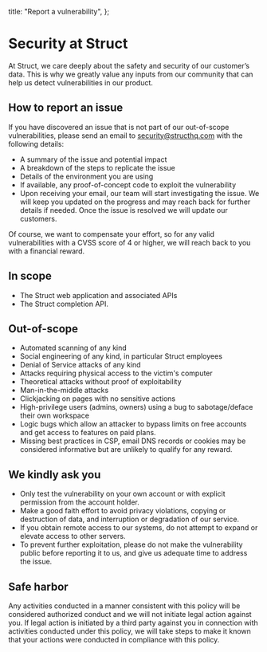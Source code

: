   title: "Report a vulnerability",
};

# Security at Struct
At Struct, we care deeply about the safety and security of our customer’s data. This is why we greatly value any inputs from our community that can help us detect vulnerabilities in our product.

## How to report an issue
If you have discovered an issue that is not part of our out-of-scope vulnerabilities, please send an email to [security@structhq.com](mailto:security@structhq.com) with the following details:

- A summary of the issue and potential impact
- A breakdown of the steps to replicate the issue
- Details of the environment you are using
- If available, any proof-of-concept code to exploit the vulnerability
- Upon receiving your email, our team will start investigating the issue. We will keep you updated on the progress and may reach back for further details if needed. Once the issue is resolved we will update our customers.

Of course, we want to compensate your effort, so for any valid vulnerabilities with a CVSS score of 4 or higher, we will reach back to you with a financial reward.

## In scope
- The Struct web application and associated APIs
- The Struct completion API.

## Out-of-scope
- Automated scanning of any kind
- Social engineering of any kind, in particular Struct employees
- Denial of Service attacks of any kind
- Attacks requiring physical access to the victim's computer
- Theoretical attacks without proof of exploitability
- Man-in-the-middle attacks
- Clickjacking on pages with no sensitive actions
- High-privilege users (admins, owners) using a bug to sabotage/deface their own workspace
- Logic bugs which allow an attacker to bypass limits on free accounts and get access to features on paid plans.
- Missing best practices in CSP, email DNS records or cookies may be considered informative but are unlikely to qualify for any reward.

## We kindly ask you
- Only test the vulnerability on your own account or with explicit permission from the account holder.
- Make a good faith effort to avoid privacy violations, copying or destruction of data, and interruption or degradation of our service.
- If you obtain remote access to our systems, do not attempt to expand or elevate access to other servers.
- To prevent further exploitation, please do not make the vulnerability public before reporting it to us, and give us adequate time to address the issue.


## Safe harbor
Any activities conducted in a manner consistent with this policy will be considered authorized conduct and we will not initiate legal action against you. If legal action is initiated by a third party against you in connection with activities conducted under this policy, we will take steps to make it known that your actions were conducted in compliance with this policy.